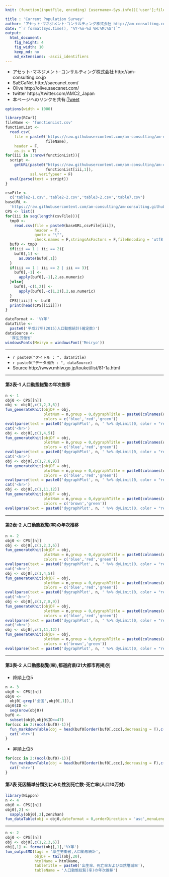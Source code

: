 ```yaml
---
knit: (function(inputFile, encoding) {username<-Sys.info()['user'];fileName<-'defaultPath.csv';pathToFile <-paste0('C:/Users/', username,'/Desktop/pathToCSV/');setwd(pathToFile);buf0<-read.csv(fileName,header = F,skip = 0,stringsAsFactor = F,check.names = F,fileEncoding = 'utf-8');timeStamp<-format(Sys.time(),'%Y%m%d%H%M%S');htmlName<-'CurrentPopulationSurvey';rmarkdown::render(inputFile, encoding = encoding, output_file = paste0('C:/Users/',username,buf0[2,1],'charts/','am-consulting.co.jp-',htmlName,'.html')) })

title : 'Current Population Survey'
author: 'アセット･マネジメント･コンサルティング株式会社 http://am-consulting.co.jp'
date: "`r format(Sys.time(), '%Y-%m-%d %H:%M:%S')`"
output: 
  html_document:
    fig_height: 4
    fig_width: 10
    keep_md: no
    md_extensions: -ascii_identifiers 
---
```

<link href="http://knowledgevault.saecanet.com/components/rmarkdown-html.css" rel="stylesheet">
<style>.main-container {max-width : 1000px;}</style>
<script src="http://knowledgevault.saecanet.com/components/JavascriptCode.js"></script>

- アセット･マネジメント･コンサルティング株式会社 http://am-consulting.co.jp
- SaECaNet http://saecanet.com/
- Olive http://olive.saecanet.com/
- twitter https://twitter.com/AMC2_Japan
- 本ページへのリンクを共有:<a href="https://twitter.com/share" class="twitter-share-button" data-via="AMC2_Japan" data-size="large">Tweet</a> <script>!function(d,s,id){var js,fjs=d.getElementsByTagName(s)[0],p=/^http:/.test(d.location)?'http':'https';if(!d.getElementById(id)){js=d.createElement(s);js.id=id;js.src=p+'://platform.twitter.com/widgets.js';fjs.parentNode.insertBefore(js,fjs);}}(document, 'script', 'twitter-wjs');</script>

```r
options(width = 1000)
```

```r
library(RCurl)
fileName <- 'functionList.csv'
functionList <-
  read.csv(
    file = paste0('https://raw.githubusercontent.com/am-consulting/am-consulting.github.io/master/csv/',
                  fileName),
    header = F,
    as.is = T)
for(iii in 1:nrow(functionList)){
  script <- 
    getURL(paste0("https://raw.githubusercontent.com/am-consulting/am-consulting.github.io/master/", 
                  functionList[iii,1]),
           ssl.verifypeer = F)
  eval(parse(text = script))
}
```

```r
csvFile <-
  c('table2-1.csv','table2-2.csv','table3-2.csv','table7.csv')
baseURL <- 
  'https://raw.githubusercontent.com/am-consulting/am-consulting.github.io/master/csv/CurrentPopulationSurvey/H27/'
CPS <- list()
for(iii in seq(length(csvFile))){
  tmp0 <-
    read.csv(file = paste0(baseURL,csvFile[iii]),
             header = T,
             quote = "\"",
             check.names = F,stringsAsFactors = F,fileEncoding = 'utf8')
  buf0 <- tmp0
  if(iii == 1 | iii == 2){
    buf0[,1] <-
      as.Date(buf0[,1])
  }
  if(iii == 1 | iii == 2 | iii == 3){
    buf0[,-1] <- 
      apply(buf0[,-1],2,as.numeric)
  }else{
    buf0[,-c(1,2)] <- 
      apply(buf0[,-c(1,2)],2,as.numeric)
  }
  CPS[[iii]] <- buf0
  print(head(CPS[[iii]]))
}
```

```r
dateFormat <- '%Y年'
dataTitle <- 
  paste0('平成27年(2015)人口動態統計(確定数)')
dataSource <- 
  '厚生労働省'
windowsFonts(Meiryo = windowsFont('Meiryo'))
```

***

- `r paste0("タイトル : ", dataTitle)`
- `r paste0("データ出所 : ", dataSource)`
- Source http://www.mhlw.go.jp/toukei/list/81-1a.html

***

#### 第2表-1 人口動態総覧の年次推移

```r
n <- 1
obj0 <- CPS[[n]]
obj <- obj0[,c(1,2,3,6)]
fun_generateKnit(objDF = obj,
                 plotNum = n,group = 0,dygraphTitle = paste0(colnames(obj)[-1],collapse = '×'),
                 colors = c('blue','red','green'))
eval(parse(text = paste0('dygraphPlot', n, ' %>% dyLimit(0, color = "red")')))
cat('<hr>')
obj <- obj0[,c(1,4,5)]
fun_generateKnit(objDF = obj,
                 plotNum = n,group = 0,dygraphTitle = paste0(colnames(obj)[-1],collapse = '×'),
                 colors = c('blue','red','green'))
eval(parse(text = paste0('dygraphPlot', n, ' %>% dyLimit(0, color = "red")')))
cat('<hr>')
obj <- obj0[,c(1,7,8,9)]
fun_generateKnit(objDF = obj,
                 plotNum = n,group = 0,dygraphTitle = paste0(colnames(obj)[-1],collapse = '×'),
                 colors = c('blue','red','green'))
eval(parse(text = paste0('dygraphPlot', n, ' %>% dyLimit(0, color = "red")')))
cat('<hr>')
obj <- obj0[,c(1,11,12)]
fun_generateKnit(objDF = obj,
                 plotNum = n,group = 0,dygraphTitle = paste0(colnames(obj)[-1],collapse = '×'),
                 colors = c('brown','green'))
eval(parse(text = paste0('dygraphPlot', n, ' %>% dyLimit(0, color = "red")')))
```

***

#### 第2表-2 人口動態総覧(率)の年次推移

```r
n <- 2
obj0 <- CPS[[n]]
obj <- obj0[,c(1,2,3,6)]
fun_generateKnit(objDF = obj,
                 plotNum = n,group = 0,dygraphTitle = paste0(colnames(obj)[-1],collapse = '×'),
                 colors = c('blue','red','green'))
eval(parse(text = paste0('dygraphPlot', n, ' %>% dyLimit(0, color = "red")')))
cat('<hr>')
obj <- obj0[,c(1,4,5)]
fun_generateKnit(objDF = obj,
                 plotNum = n,group = 0,dygraphTitle = paste0(colnames(obj)[-1],collapse = '×'),
                 colors = c('blue','red','green'))
eval(parse(text = paste0('dygraphPlot', n, ' %>% dyLimit(0, color = "red")')))
cat('<hr>')
obj <- obj0[,c(1,7,8,9)]
fun_generateKnit(objDF = obj,
                 plotNum = n,group = 0,dygraphTitle = paste0(colnames(obj)[-1],collapse = '×'),
                 colors = c('blue','red','green'))
eval(parse(text = paste0('dygraphPlot', n, ' %>% dyLimit(0, color = "red")')))
cat('<hr>')
obj <- obj0[,c(1,11,12)]
fun_generateKnit(objDF = obj,
                 plotNum = n,group = 0,dygraphTitle = paste0(colnames(obj)[-1],collapse = '×'),
                 colors = c('brown','green'))
eval(parse(text = paste0('dygraphPlot', n, ' %>% dyLimit(0, color = "red")')))
```

***

#### 第3表-2 人口動態総覧(率),都道府県(21大都市再掲)別
- 降順上位5

```r
n <- 3
obj0 <- CPS[[n]]
obj0 <-
  obj0[-grep('全国',obj0[,1]),]
obj0$ID <- 
  seq(nrow(obj0))
buf0 <-
  subset(obj0,obj0$ID<=47)
for(ccc in 2:(ncol(buf0)-1)){
  fun_markdownTable(obj = head(buf0[order(buf0[,ccc],decreasing = T),c(1,ccc)],5))
  cat('<hr>')
}
```

- 昇順上位5

```r
for(ccc in 2:(ncol(buf0)-1)){
  fun_markdownTable(obj = head(buf0[order(buf0[,ccc],decreasing = F),c(1,ccc)],5))
  cat('<hr>')
}
```

#### 第7表 死因簡単分類別にみた性別死亡数･死亡率(人口10万対)

```r
library(Nippon)
n <- 4
obj0 <- CPS[[n]]
obj0[,2] <- 
  sapply(obj0[,2],zen2han)
fun_dataTable(obj = obj0,dateFormat = 0,orderDirection = 'asc',menuLength = 20)
```

***

```r
n <- 2
obj0 <- CPS[[n]]
obj <- obj0[,c(1,2,3,6)]
obj[,1] <- format(obj[,1],'%Y年')
fun_outputMD(tags = '厚生労働省,人口動態統計',
             objDF = tail(obj,20),
             htmlName = htmlName,
             tableTitle = paste0('出生率、死亡率および自然増減率'),
             tableName = '人口動態総覧(率)の年次推移')
```

<script>MakeNegative();</script>
<script>
  (function(i,s,o,g,r,a,m){i['GoogleAnalyticsObject']=r;i[r]=i[r]||function(){
  (i[r].q=i[r].q||[]).push(arguments)},i[r].l=1*new Date();a=s.createElement(o),
  m=s.getElementsByTagName(o)[0];a.async=1;a.src=g;m.parentNode.insertBefore(a,m)
  })(window,document,'script','https://www.google-analytics.com/analytics.js','ga');

  ga('create', 'UA-3077339-5', 'auto');
  ga('send', 'pageview');

</script>
